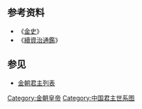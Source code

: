 {{lead section|time=2020-04-17T05:50:16+00:00}}
<center>
{{chart/start}}
{{chart| | | | | Hp | | | | | | | | |Hp=金始祖<br>[[函普|完颜函普]]}}
{{chart| | | | | |!| | | | | | | | }}
{{chart| | | | | Wl | | | | | | | | |Wl=金德帝<br>[[乌鲁|完颜乌鲁]]}}
{{chart| | | | | |!| | | | | | | | }}
{{chart| | | | | Bh | | | | | | | | |Bh=金安帝<br>[[完颜跋海|完颜跋海]]}}
{{chart| | | | | |!| | | | | | | | }}
{{chart| | | | | Sk | | | | | | | | |Sk=金献祖<br>[[綏可|完颜绥可]]}}
{{chart| | | | | |!| | | | | | | | }}
{{chart| | | | | Sl | | | | | | | | |Sl=金昭祖<br>[[完顏石魯|完顏石魯]]}}
{{chart| | | | | |!| | | | | | | | }}
{{chart| | | | | Wg | | | | | | | | |Wg=金景祖<br>[[烏骨廼|完颜乌骨迺]]<br>1021-1074 }}
{{chart| | | | | |)|-|-|-|v|-|-|-|.| }}
{{chart| | | | | Hl | | Pl | | Yg |Hl=金世祖<br>[[劾里鉢|完颜劾里鉢]]<br>1039-1092|Pl=金肃宗<br>[[完颜颇剌淑|完颜颇剌淑]]<br>1042-1094|Yg=金穆宗<br>[[完顏盈歌|完顏盈歌]]<br>1053-1103}}
{{chart| |,|-|-|-|+|-|-|-|v|-|-|-|.|}}
{{chart| Wy | | Ag | | Ta | | Mo |Wy=金康宗<br>[[烏雅束|完颜乌雅束]]<br>1061-1113|Ag=<sup>(1)</sup>'''[[完颜阿骨打|金太祖]]'''<br>完颜旻<br>1068-'''1115-1123'''|Ta=<sup>(2)</sup>'''[[金太宗|金太宗]]'''<br>完顏晟<br>1075-'''1123-1135'''|Mo=□}}
{{chart| |,|-|-|-|+|-|-|-|.| | | |:|}}
{{chart| Zg | | Zy | | Zj | | |:|Zj=金徽宗<br>[[完颜宗峻|完颜宗峻]]<br>?-1124|Zg=金德宗<br>[[完顏宗幹|完顏宗幹]]<br>？-1141|Zy=金睿宗<br>[[完顏宗堯|完顏宗堯]]<br>1096-1135}}
{{chart| |!| | | |!| | | |!| | | |:|}}
{{chart| Li | | Sh | | Xi | | |:|Xi=<sup>(3)</sup>'''[[金熙宗|金熙宗]]'''<br>完顏亶<br>1119-'''1135-1150'''|Li=<sup>(4)</sup>'''海陵煬王'''<br>[[完顏亮|完顏亮]]<br>1122-'''1150-1161'''|Sh=<sup>(5)</sup>'''[[金世宗|金世宗]]'''<br>完顏雍<br>1123-'''1161-1189'''}}
{{chart| | | | | |)|-|-|-|.| | | |:|}}
{{chart| | | | | Xi | | Yj | | |:|Xi=金顯宗<br>[[完颜允恭|完颜允恭]]<br>1146-1185|Yj=<sup>(7)</sup>'''衛紹王'''<br>[[完颜永济|完颜永济]]<br>1168-'''1208-1213'''}}
{{chart| | | | | |)|-|-|-|.| | | |:|}}
{{chart| | | | | Xu | | Zh | | |:|Zh=<sup>(6)</sup>'''[[金章宗|金章宗]]'''<br>完顏璟<br>1168-'''1189-1208'''|Xu=<sup>(8)</sup>'''[[金宣宗|金宣宗]]'''<br>完顏珣<br>1163-'''1213-1224'''|}}
{{chart| | | | | |!| | | | | | | |:}}
{{chart| | | | | Ai | | | | | | |:|Ai=<sup>(9)</sup>'''[[金哀宗|金哀宗]]'''<br>完顏守緒<br>1198-'''1224-1234'''}}
{{chart| | | | | | | | | | | | | |:|}}
{{chart| | | | | | | | | | | | | Mo |Mo=<sup>(10)</sup>'''[[金末帝|金末帝]]'''<br>完顏承麟<br>?-'''1234''' }}
{{chart/end}}
</center>

==参考资料==
*《[[金史|金史]]》
*《[[續資治通鑑|續資治通鑑]]》

==参见==
*[[金朝君主列表|金朝君主列表]] 
{{金朝君主}}
{{中国君主世系图}}

[[Category:金朝皇帝|Category:金朝皇帝]]
[[Category:中国君主世系图|Category:中国君主世系图]]
</noinclude>